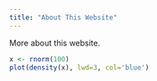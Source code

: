 ```yaml
---
title: "About This Website"
---
```

  
More about this website.

```r
x <- rnorm(100)
plot(density(x), lwd=3, col='blue')
```

